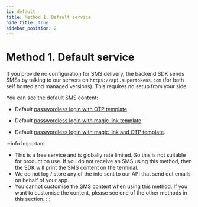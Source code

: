 ```yaml
---
id: default
title: Method 1. Default service
hide_title: true
sidebar_position: 2
---
```


# Method 1. Default service

If you provide no configuration for SMS delivery, the backend SDK sends SMSs by talking to our servers on `https://api.supertokens.com` (for both self hosted and managed versions). This requires no setup from your side.

You can see the default SMS content:
- Default [passwordless login with OTP template](https://github.com/supertokens/email-sms-templates#otp-login-1).

- Default [passwordless login with magic link template](https://github.com/supertokens/email-sms-templates#magic-link-login-1).

- Default [passwordless login with magic link and OTP template](https://github.com/supertokens/email-sms-templates#magic-link--otp-login-1).

:::info Important
- This is a free service and is globally rate limited. So this is not suitable for production use. If you do not receive an SMS using this method, then the SDK will print the SMS content on the terminal.
- We do not log / store any of the info sent to our API that send out emails on behalf of your app.
- You cannot customise the SMS content when using this method. If you want to customise the content, please see one of the other methods in this section.
:::
